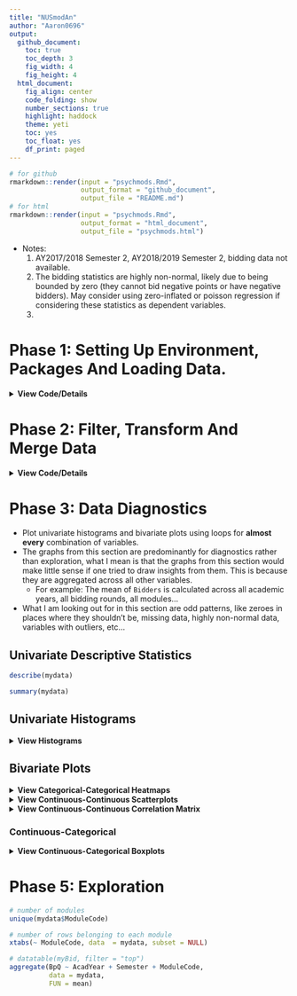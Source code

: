 ```yaml
---
title: "NUSmodAn"
author: "Aaron0696"
output:
  github_document:
    toc: true
    toc_depth: 3
    fig_width: 4
    fig_height: 4
  html_document:
    fig_align: center
    code_folding: show
    number_sections: true
    highlight: haddock
    theme: yeti
    toc: yes
    toc_float: yes
    df_print: paged
---
```

```r
# for github
rmarkdown::render(input = "psychmods.Rmd",
                  output_format = "github_document",
                  output_file = "README.md")
# for html
rmarkdown::render(input = "psychmods.Rmd",
                  output_format = "html_document",
                  output_file = "psychmods.html")
```


* Notes:
    1. AY2017/2018 Semester 2, AY2018/2019 Semester 2, bidding data not available.
    2. The bidding statistics are highly non-normal, likely due to being bounded by zero (they cannot bid negative points or have negative bidders). May consider using zero-inflated or poisson regression if considering these statistics as dependent variables.
    3.

# Phase 1: Setting Up Environment, Packages And Loading Data.

<details>
  <summary><b>View Code/Details</b></summary>

## >Packages And Options

* Load packages.

```r
library(semTools)
library(ggplot2)
library(rjson)
library(stringr)
library(DT)
library(psych)
library(corrplot)
library(dplyr)
options(width = 999)
knitr::opts_chunk$set(dpi = 300, out.width = "50%", eval = TRUE)
```

## >>Bidding Data From `nusmods`

* Extract data from `nusmods` API at https://nusmods.com/api/.
* CORS bidding data.

```r
# load bidding data
# calculate loading times
before <- Sys.time()
# read data directly from URL
myjson <- fromJSON(file = url("https://api.nusmods.com/corsBiddingStatsRaw.json"))
# create empty dataframe which will act as a container to be populated with data
myBid <- data.frame()
# for each element in the myjson list, append it to myBid
for(r in 1:length(myjson))
{
  if(myjson[[r]]$Semester == 1 | myjson[[r]]$Semester == 2)
  {
    myBid <- rbind(myBid, myjson[[r]])
  }
  myjson[[r]] <- NA
}
# calculate loading time
after <- Sys.time()
after - before

# save
saveRDS(myBid, file = "myBid.RDS")
```

## >>Load `myBid.RDS`

```r
myBid <- readRDS("mydata.RDS")
```    

## >Module Information

```r
# create empty dataframe which will act as a container to be populated with data
myModInfo <- data.frame()
# looping through each year
for(year in c(2011:2018))
{
  for(semester in c(1,2))
  {
    # create the url where data is to be extracted from
    myurl <- paste0("https://api.nusmods.com/", year, "-", year + 1, "/", semester, "/moduleTimetableDeltaRaw.json")
    myjson <- fromJSON(file = url(myurl))
    
    # for each element in the myjson list, append it to myModInfo
    for(r in 1:length(myjson))
    {
      if(isTRUE(str_detect(myjson[[r]]$ModuleCode, "^PL")))
      {
        if(myjson[[r]]$Semester == 1 | myjson[[r]]$Semester == 2)
        {
          myModInfo <- rbind(myModInfo, myjson[[r]])
        }
      }
      myjson[[r]] <- NA
    }
    cat(year, "Semester", semester, "Done!")
  }
}

# save
saveRDS(myModInfo, file = "myModInfo.RDS")
```

## >>Load `myModInfo.RDS`

```r
myModInfo <- readRDS("myModInfo.RDS")
```

</details>

# Phase 2: Filter, Transform And Merge Data

<details>
  <summary><b>View Code/Details</b></summary>
    
## >`myModInfo`

* Filter Module Information, `myModInfo`.
    * Removing non-Psychology modules.
    * Removing tutorial information.
    * Removing duplicated rows.

### >>Filter

```r
# only keep the Psychology modules information
myModInfo <- subset(myModInfo,
                    str_detect(myModInfo$ModuleCode, "^PL"))
```

```r
# remove information about tutorials
myModInfo <- subset(myModInfo,
                    myModInfo$LessonType != "TUTORIAL")
```

```r
# only keep these columns
myModInfo <- myModInfo[,grep("ModuleCode|DayText|StartTime|Semester|AcadYear", names(myModInfo))]
# remove duplicated rows based on columns of ModuleCode, Acadyear, Semester, StartTime and DayText
myModInfo <- distinct(myModInfo, 
                      ModuleCode, AcadYear, Semester, StartTime, DayText)
```  
    
## >`myBid`

* Filter CORS Bidding Information, `myBid`.
    * Removing non-Psychology modules, including Roots and Wings (PLS) and Psychology for non-Psychology students (PLB).
    * Removing information from reserved modules.

### >>Filter

```r
# remove non-psychology modules
myBid <- subset(myBid,
                # only keep rows where module code begins with PL
                str_detect(myBid$ModuleCode, "^PL"))

# also remove Roots and Wings (PLS8001) and psychology for non-psych students (PLB1201)
myBid <- subset(myBid,
                !str_detect(myBid$ModuleCode, "PLS|PLB"))

# remove the rounds where it was reserved
myBid <- subset(myBid,
                !str_detect(myBid$StudentAcctType, "Reserved"))

# remove unneeded columns
myBid <- myBid[, -grep("Group|Faculty", names(myBid))]
```

## >>Transform And Merge

* Transform
    * Created a new variable `Level` that denotes whether the module is Level 1, 2, 3 or 4.
    * Created a new variable `BpQ` that represents Bids per Quota, which is the number of bidders for each available quota of the module, derived from `Bidders` and `Quota`. Used as a measure of the popularity of a module, Higher `BpQ` signifies greater popularity.
    * Created a new variable `LessonTime` that denotes whether the lecture begins in the morning (before 12pm), in the afternoon (12pm to 4pm), in the evening (after 4pm).
* Merge
    * Add the information from `myModInfo` to `myBid`.

```r
# create new column that indicates the level of the module, based on their module code
myBid$Level <- ifelse(str_detect(myBid$ModuleCode, "1[0-9][0-9][0-9]"), "Level 1",
                      ifelse(str_detect(myBid$ModuleCode, "2[0-9][0-9][0-9]"), "Level 2",
                             ifelse(str_detect(myBid$ModuleCode, "3[0-9][0-9][0-9]"), "Level 3",
                                    ifelse(str_detect(myBid$ModuleCode, "4[0-9][0-9][0-9]"), "Level 4", 
                                           "Graduate Module"))))
# crosstabs to doublecheck
# xtabs( ~ ModuleCode + Level, 
#        data = myBid, subset = NULL)
```

```r
# create new column Bids Per Quota (BpQ)
myBid$BpQ <- as.numeric(myBid$Bidders)/as.numeric(myBid$Quota)
```

```r
# create new column Bids Per Quota (BpQ)
myModInfo$LessonTime <- ifelse(as.numeric(myModInfo$StartTime) < 1200, "Morning",
                               ifelse(as.numeric(myModInfo$StartTime) > 1600, "Evening",
                                      "Afternoon"))
```

```r
# note: there is only module information from AY2016/17 onwards
# all data before that period will be dropped
mydata <- merge(x = myBid, 
                y = myModInfo,
                by = c("ModuleCode", "AcadYear", "Semester"))
```

## >Coercing Columns To Factors/Numeric

```r
# transform these columns to numeric
for(r in c("Quota", "Bidders", "LowestBid", "LowestSuccessfulBid", "HighestBid", "StartTime"))
{
  mydata[,grep(r, names(mydata))] <- as.numeric(mydata[,grep(r, names(mydata))])
}
# transform these columns to factors
for(r in c("AcadYear", "Semester", "ModuleCode", "Round", "Level", "StudentAcctType", "DayText", "LessonTime"))
{
  mydata[,grep(r, names(mydata))] <- factor(mydata[,grep(r, names(mydata))])
}
```

## >Vectors Of Column Names

```r
# create vector of the column names which are factors
facnames <- names(select_if(mydata, is.factor))
# factor names without ModuleCode and StudentAcctType
facnames.mod <- facnames[-grep("ModuleCode|StudentAcctType", facnames)]
# create vector of the column names which are numeric
numnames <- names(select_if(mydata, is.numeric))
# numeric names without StartTime
numnames.time <- names(select_if(mydata, is.numeric))[-grep("StartTime", numnames)]
```

## >Rearranging `DayText` Levels

```r
mydata$DayText <- factor(mydata$DayText,
                         levels = c("Monday", "Tuesday", "Wednesday", "Thursday", "Friday"))
```

## >Rearranging `LessonTime` Levels

```r
mydata$LessonTime <- factor(mydata$LessonTime,
                            levels = c("Morning", "Afternoon", "Evening"))
```

</details>

# Phase 3: Data Diagnostics

* Plot univariate histograms and bivariate plots using loops for **almost every** combination of variables.
* The graphs from this section are predominantly for diagnostics rather than exploration, what I mean is that the graphs from this section would make little sense if one tried to draw insights from them. This is because they are aggregated across all other variables.
    * For example: The mean of `Bidders` is calculated across all academic years, all bidding rounds, all modules...
* What I am looking out for in this section are odd patterns, like zeroes in places where they shouldn't be, missing data, highly non-normal data, variables with outliers, etc...
    
## Univariate Descriptive Statistics

```r
describe(mydata)
```

```r
summary(mydata)
```

## Univariate Histograms

<details>
  <summary><b>View Histograms</b></summary>

```r
# plot the categorical variables
# note: I did not include ModuleCode in this exploratory graph because it has too many levels (83)
for(r in facnames.mod)
{
  cat(paste0("Histogram Of ", r))
  
  plot(
    ggplot(data = mydata, aes_string(x = r, fill = r)) + 
      geom_histogram(stat = "count") + 
      ylab("Count") +
      ggtitle(paste0("Count of ", r)) +
      theme_classic() + 
      theme(axis.text.x = element_text(angle = 90, size = 6, vjust = -0.3),
            axis.title.x = element_blank())
  )
}
```

```r
# plot the continuous variables
for(r in numnames)
{
  cat(paste0("Histogram Of ", r))
  
  plot(
    ggplot(data = mydata, aes_string(x = r, fill = r)) + 
      geom_histogram(bins = 90, fill = "violetred") + 
      ylab("Histogram") +
      ggtitle(paste0("Frequency of ", r)) +
      theme_classic() + 
      theme(axis.text.x = element_text(angle = 90, size = 6, vjust = -0.3),
            axis.title.x = element_text())
  )
}
```

</details>

## Bivariate Plots

<details>
  <summary><b>View Categorical-Categorical Heatmaps</b></summary>

### Categorical-Categorical

```r
# create vector to loop across
for(r in 1:length(facnames.mod))
{
  for(i in 1:length(facnames.mod))
  {
    # dont do anything if they are the same or the graph has been made before
    if(i == r | i < r)
    {
    } else {
      cat(paste0(facnames.mod[r]," ~ ",facnames.mod[i]))
      
      # create formula for xtabs
      tempform <- paste0("~ ", facnames.mod[r], " + ", facnames.mod[i])
      # temp is a dataframe that is only going to exist in this section
      # and overwritten with each loop
      temp <- as.data.frame(xtabs(eval(parse(text = tempform)),
                                  data = mydata,
                                  subset = NULL))
      plot(
        ggplot(data = temp, aes_string(x = facnames.mod[r], y = facnames.mod[i], fill = "Freq", label = "Freq")) +
          geom_tile() + 
          geom_text() + 
          scale_fill_gradient(low = "white", high = "violetred") + 
          theme_minimal() + 
          theme(axis.text.x = element_text(angle = 90, vjust = -0.3),
                legend.position = "none")
      )
    }
  }
}
```

</details>

<details>
  <summary><b>View Continuous-Continuous Scatterplots</b></summary>

### Continuous-Continuous

```r
for(r in 1:length(numnames))
{
  for(i in 1:length(numnames))
  {
    # dont do anything if they are the same or the graph has been made before
    if(i == r | i < r)
    {
    } else {
      cat(paste0(numnames[r]," ~ ",numnames[i]))
      # create formula for lm()
      tempform.std <- paste0("scale(", numnames[i],")", " ~ ", "scale(", numnames[r], ")")
      tempform <- paste0(numnames[i], " ~ ", numnames[r])
      # regress to get best fit line
      # standardized
      stdreg <- lm(eval(parse(text = tempform.std)),
                   data = mydata)
      # unstandardized
      reg <- lm(eval(parse(text = tempform)),
                data = mydata)
      
      plot(
        ggplot(data = mydata, aes_string(x = numnames[r], y = numnames[i])) +
          geom_point(color = "violetred", size = 2, alpha = 0.3) +
          theme_classic() + 
          geom_abline(slope = reg$coefficients[2], intercept = reg$coefficients[1], lty = "dashed") + 
          geom_label(aes(x = Inf, y = Inf, label = paste0("Standardized Regression Coefficient = ",
                                                          round(stdreg$coefficients[2],3)),
                         hjust = 1, vjust = 2)) + 
          theme(axis.text.x = element_text(angle = 90, vjust = -0.3))
      )
    }
  }
}
```

</details>

<details>
  <summary><b>View Continuous-Continuous Correlation Matrix</b></summary>

### Correlation Matrix

```r
corrplot.mixed(cor(mydata[,grep(paste0(numnames.time, collapse = "|"), names(mydata))]),
               upper = "color",
               tl.pos = "lt",
               tl.cex = 0.5,
               cl.cex = 0.5)
```

</details>

### Continuous-Categorical

<details>
  <summary><b>View Continuous-Categorical Boxplots</b></summary>

```r
for(r in facnames.mod)
{
  for(i in numnames)
  {
    cat(paste0(r," ~ ",i))
    # graph
    plot(
      ggplot(data = mydata, aes_string(x = r, y = i, fill = r)) + 
        geom_boxplot() + 
        theme_classic() + 
        theme(legend.position = "none",
              axis.text.x = element_text(angle = 90, vjust = -0.3))
    )
  }
}
```

</details>

# Phase 5: Exploration

```r
# number of modules
unique(mydata$ModuleCode)
```

```r
# number of rows belonging to each module
xtabs(~ ModuleCode, data  = mydata, subset = NULL)
```

```r
# datatable(myBid, filter = "top")
aggregate(BpQ ~ AcadYear + Semester + ModuleCode,
          data = mydata,
          FUN = mean)
```